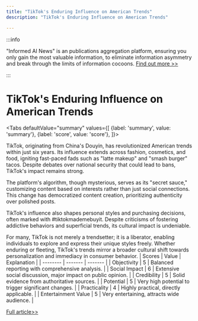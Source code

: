 ```yaml
---
title: "TikTok's Enduring Influence on American Trends"
description: "TikTok's Enduring Influence on American Trends"

---
```



:::info

"Informed AI News" is an publications aggregation platform, ensuring you only gain the most valuable information, to eliminate information asymmetry and break through the limits of information cocoons.  [Find out more >>](/)

:::

# TikTok's Enduring Influence on American Trends


<Tabs
	defaultValue="summary"
	values={[
	{label: 'summary', value: 'summary'},
	{label: 'score', value: 'score'},
]}>
<TabItem value="summary">


TikTok, originating from China's Douyin, has revolutionized American trends within just six years. Its influence extends across fashion, cosmetics, and food, igniting fast-paced fads such as "latte makeup" and "smash burger" tacos. Despite debates over national security that could lead to bans, TikTok's impact remains strong.

The platform's algorithm, though mysterious, serves as its "secret sauce," customizing content based on interests rather than just social connections. This change has democratized content creation, prioritizing authenticity over polished posts.

TikTok's influence also shapes personal styles and purchasing decisions, often marked with #tiktokmademebuyit. Despite criticisms of fostering addictive behaviors and superficial trends, its cultural impact is undeniable.

For many, TikTok is not merely a trendsetter; it is a liberator, enabling individuals to explore and express their unique styles freely. Whether enduring or fleeting, TikTok's trends mirror a broader cultural shift towards personalization and immediacy in consumer behavior.
</TabItem>
<TabItem value="score">
	| Scores     | Value   | Explanation |
	| -------- | ------- | ------- |
	| Objectivity  | 5    | Balanced reporting with comprehensive analysis.    |
	| Social Impact | 6     | Extensive social discussion, major impact on public opinion.    |
	| Credibility    | 5    | Solid evidence from authoritative sources.    |
	| Potential    | 5    | Very high potential to trigger significant changes.    |
	| Practicality    | 4    | Highly practical, directly applicable.    |
	| Entertainment Value    | 5    | Very entertaining, attracts wide audience.    |
</TabItem>
</Tabs>

[Full article>>](https://apnews.com/article/tiktok-trends-food-fashion-ban-6cc74619493f226827b103da4f652a84)
